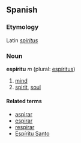 ==Spanish==
===Etymology===
Latin ''[[spiritus]]''
===Noun===
'''espíritu''' ''m'' (plural: [[espíritus]])

# [[mind]]
# [[spirit]], [[soul]]

====Related terms====
*[[aspirar]]
*[[espirar]]
*[[respirar]]
*[[Espíritu Santo]]